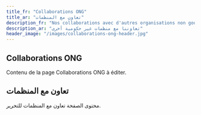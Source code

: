 ```yaml
---
title_fr: "Collaborations ONG"
title_ar: "تعاون مع المنظمات"
description_fr: "Nos collaborations avec d'autres organisations non gouvernementales"
description_ar: "تعاوننا مع منظمات غير حكومية أخرى"
header_image: "/images/collaborations-ong-header.jpg"
---
```


## Collaborations ONG

Contenu de la page Collaborations ONG à éditer.

## تعاون مع المنظمات

محتوى الصفحة تعاون مع المنظمات للتحرير.
